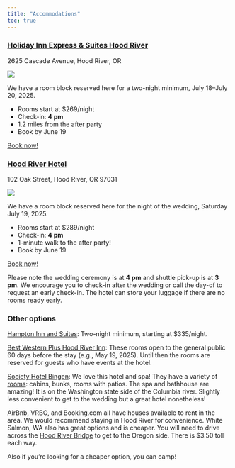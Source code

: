 ```yaml
---
title: "Accommodations"
toc: true
---
```


### [Holiday Inn Express & Suites Hood River](https://www.ihg.com/holidayinnexpress/hotels/us/en/hood-river/pdxhd/hoteldetail)

2625 Cascade Avenue, Hood River, OR

![](hotel2.jpg)

We have a room block reserved here for a two-night minimum, July 18--July 20, 2025.

- Rooms start at $269/night
- Check-in: **4 pm**
- 1.2 miles from the after party
- Book by June 19

[Book now!](https://www.hiexpress.com/redirect?path=rates&brandCode=EX&localeCode=en&regionCode=1&hotelCode=pdxhd&checkInDate=18&checkInMonthYear=062025&checkOutDate=20&checkOutMonthYear=062025&numberOfAdults=2&_PMID=99801505&GPC=MRW&cn=no&viewfullsite=true){.btn .btn-outline-success}

### [Hood River Hotel](https://hoodriverhotel.com/)

102 Oak Street, Hood River, OR 97031

![](hotel1.jpg)

We have a room block reserved here for the night of the wedding, Saturday July 19, 2025.

- Rooms start at $289/night
- Check-in: **4 pm**
- 1-minute walk to the after party!
- Book by June 19

[Book now!](https://reservations.verticalbooking.com//premium/index2.html?tot_camere=1&tot_adulti=1&tot_bambini=0&gg=19&mm=7&aa=2025&ggf=20&mmf=7&aaf=2025&notti_1=1&lingua_int=usa&id_albergo=16825&dc=4028&adulti1=1&bambini1=0&generic_codice=Mcrazeroomblock&codice_roomlist=Mcrazeroomblock){.btn .btn-outline-success}

::: {.callout-important}
Please note the wedding ceremony is at **4 pm** and shuttle pick-up is at **3 pm**. We encourage you to check-in after the wedding or call the day-of to request an early check-in. The hotel can store your luggage if there are no rooms ready early.
:::

### Other options

[Hampton Inn and Suites](https://www.hilton.com/en/hotels/pdxhrhx-hampton-suites-hood-river/): Two-night minimum, starting at $335/night. 

[Best Western Plus Hood River Inn](https://www.bestwestern.com/en_US/book/hotel-rooms.38121.html): These rooms open to the general public 60 days before the stay (e.g., May 19, 2025). Until then the rooms are reserved for guests who have events at the hotel. 

[Society Hotel Bingen](https://thesocietyhotel.com/bingen/): We love this hotel and spa! They have a variety of [rooms](https://secure.webrez.com/hotel/2510/calendar): cabins, bunks, rooms with patios. The spa and bathhouse are amazing! It is on the Washington state side of the Columbia river. Slightly less convenient to get to the wedding but a great hotel nonetheless!

AirBnb, VRBO, and Booking.com all have houses available to rent in the area. We would recommend staying in Hood River for convenience. White Salmon, WA also has great options and is cheaper. You will need to drive across the [Hood River Bridge](https://www.portofhoodriver.com/hood-river-bridge) to get to the Oregon side. There is $3.50 toll each way. 


Also if you're looking for a cheaper option, you can camp!


